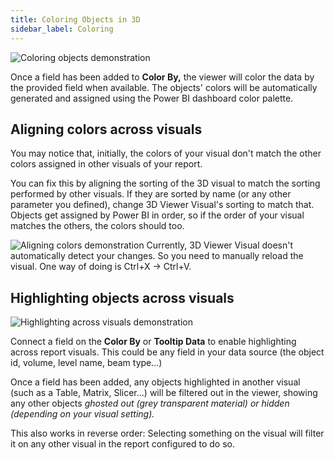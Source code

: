 ```yaml
---
title: Coloring Objects in 3D
sidebar_label: Coloring
---
```



<LegacyWarning connector="PowerBI Visual" />

<Frame>
<img src="/images/legacy/powerbi/11-coloring-objects.gif" alt="Coloring objects demonstration" />
</Frame>

Once a field has been added to **Color By,** the viewer will color the data by the provided field when available. The objects' colors will be automatically generated and assigned using the Power BI dashboard color palette.

## Aligning colors across visuals

You may notice that, initially, the colors of your visual don't match the other colors assigned in other visuals of your report.

You can fix this by aligning the sorting of the 3D visual to match the sorting performed by other visuals. If they are sorted by name (or any other parameter you defined), change 3D Viewer Visual's sorting to match that. Objects get assigned by Power BI in order, so if the order of your visual matches the others, the colors should too.

<Frame>
<img src="/images/legacy/powerbi/12-aligning-colors.gif" alt="Aligning colors demonstration" />
</Frame>

<Warning>
Currently, 3D Viewer Visual doesn't automatically detect your changes. So you need to manually reload the visual. One way of doing is Ctrl+X -> Ctrl+V.
</Warning>

## Highlighting objects across visuals

<Frame>
<img src="/images/legacy/powerbi/13-highlight-across-visuals.gif" alt="Highlighting across visuals demonstration" />
</Frame>

Connect a field on the **Color By** or **Tooltip Data** to enable highlighting across report visuals. This could be any field in your data source (the object id, volume, level name, beam type...)

Once a field has been added, any objects highlighted in another visual (such as a Table, Matrix, Slicer...) will be filtered out in the viewer, showing any other objects *ghosted out (grey transparent material) or hidden (depending on your visual setting).*

This also works in reverse order: Selecting something on the visual will filter it on any other visual in the report configured to do so. 